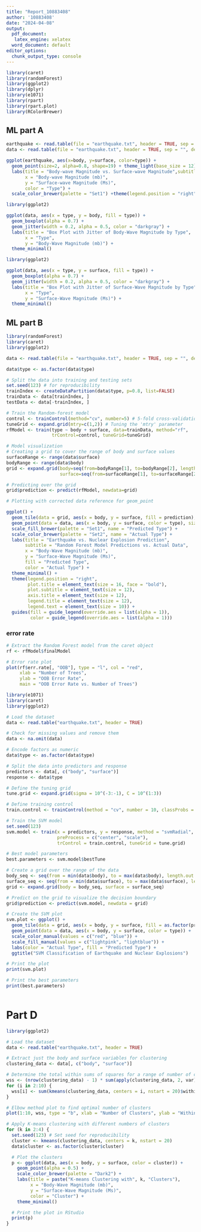```yaml
---
title: "Report_10883408"
author: '10883408'
date: "2024-04-08"
output:
  pdf_document: 
   latex_engine: xelatex
  word_document: default
editor_options:
  chunk_output_type: console
---
```



```r
library(caret)
library(randomForest)
library(ggplot2)
library(dplyr)
library(e1071)
library(rpart)
library(rpart.plot)
library(RColorBrewer)
```

## ML part A 
```r

earthquake <- read.table(file = "earthquake.txt", header = TRUE, sep = "", dec = ".")
data <- read.table(file = "earthquake.txt", header = TRUE, sep = "", dec = ".")

ggplot(earthquake, aes(x=body, y=surface, color=type)) +
  geom_point(size=2, alpha=0.8, shape=19) + theme_light(base_size = 12) +
  labs(title = "Body-wave Magnitude vs. Surface-wave Magnitude",subtitle = "Comparing earthquake types",
       x = "Body-wave Magnitude (mb)",
       y = "Surface-wave Magnitude (Ms)",
       color = "Type") +
  scale_color_brewer(palette = "Set1") +theme(legend.position = "right")

```

```r
library(ggplot2)

ggplot(data, aes(x = type, y = body, fill = type)) +
  geom_boxplot(alpha = 0.7) +
  geom_jitter(width = 0.2, alpha = 0.5, color = "darkgray") +
  labs(title = "Box Plot with Jitter of Body-Wave Magnitude by Type",
       x = "Type",
       y = "Body-Wave Magnitude (mb)") +
  theme_minimal()

```

```r

library(ggplot2)

ggplot(data, aes(x = type, y = surface, fill = type)) +
  geom_boxplot(alpha = 0.7) +
  geom_jitter(width = 0.2, alpha = 0.5, color = "darkgray") +
  labs(title = "Box Plot with Jitter of Surface-Wave Magnitude by Type",
       x = "Type",
       y = "Surface-Wave Magnitude (Ms)") +
  theme_minimal()

```


## ML part B

```r

library(randomForest)
library(caret)
library(ggplot2)

data <- read.table(file = "earthquake.txt", header = TRUE, sep = "", dec = ".")

data$type <- as.factor(data$type)

# Split the data into training and testing sets
set.seed(123) # for reproducibility
trainIndex <- createDataPartition(data$type, p=0.8, list=FALSE)
trainData <- data[trainIndex, ]
testData <- data[-trainIndex, ]

# Train the Random-forest model
control <- trainControl(method="cv", number=5) # 5-fold cross-validation
tuneGrid <- expand.grid(mtry=c(1,2)) # Tuning the 'mtry' parameter
rfModel <- train(type ~ body + surface, data=trainData, method="rf",
                 trControl=control, tuneGrid=tuneGrid)

# Model visualization
# Creating a grid to cover the range of body and surface values
surfaceRange <- range(data$surface)
bodyRange <- range(data$body)
grid <- expand.grid(body=seq(from=bodyRange[1], to=bodyRange[2], length.out=100),
                    surface=seq(from=surfaceRange[1], to=surfaceRange[2], length.out=100))

# Predicting over the grid
grid$prediction <- predict(rfModel, newdata=grid)

# Plotting with corrected data reference for geom_point

ggplot() +
  geom_tile(data = grid, aes(x = body, y = surface, fill = prediction), alpha = 0.5) +
  geom_point(data = data, aes(x = body, y = surface, color = type), size = 3, alpha = 0.6) +
  scale_fill_brewer(palette = "Set1", name = "Predicted Type") +
  scale_color_brewer(palette = "Set2", name = "Actual Type") +
  labs(title = "Earthquake vs. Nuclear Explosion Prediction",
       subtitle = "Random Forest Model Predictions vs. Actual Data",
       x = "Body-Wave Magnitude (mb)",
       y = "Surface-Wave Magnitude (Ms)",
       fill = "Predicted Type",
       color = "Actual Type") +
  theme_minimal() +
  theme(legend.position = "right",
        plot.title = element_text(size = 16, face = "bold"),
        plot.subtitle = element_text(size = 12),
        axis.title = element_text(size = 12),
        legend.title = element_text(size = 12),
        legend.text = element_text(size = 10)) +
  guides(fill = guide_legend(override.aes = list(alpha = 1)),
         color = guide_legend(override.aes = list(alpha = 1)))

```

### error rate
```r
# Extract the Random Forest model from the caret object
rf <- rfModel$finalModel

# Error rate plot
plot(rf$err.rate[, "OOB"], type = "l", col = "red",
     xlab = "Number of Trees",
     ylab = "OOB Error Rate",
     main = "OOB Error Rate vs. Number of Trees")

```


```r
library(e1071)
library(caret)
library(ggplot2)

# Load the dataset
data <- read.table("earthquake.txt", header = TRUE)

# Check for missing values and remove them
data <- na.omit(data)

# Encode factors as numeric
data$type <- as.factor(data$type)

# Split the data into predictors and response
predictors <- data[, c("body", "surface")]
response <- data$type

# Define the tuning grid
tune.grid <- expand.grid(sigma = 10^(-3:-1), C = 10^(1:3))

# Define training control
train.control <- trainControl(method = "cv", number = 10, classProbs = TRUE)

# Train the SVM model
set.seed(123)
svm.model <- train(x = predictors, y = response, method = "svmRadial",
                   preProcess = c("center", "scale"),
                   trControl = train.control, tuneGrid = tune.grid)

# Best model parameters
best.parameters <- svm.model$bestTune

# Create a grid over the range of the data
body_seq <- seq(from = min(data$body), to = max(data$body), length.out = 100)
surface_seq <- seq(from = min(data$surface), to = max(data$surface), length.out = 100)
grid <- expand.grid(body = body_seq, surface = surface_seq)

# Predict on the grid to visualize the decision boundary
grid$prediction <- predict(svm.model, newdata = grid)

# Create the SVM plot
svm.plot <- ggplot() +
  geom_tile(data = grid, aes(x = body, y = surface, fill = as.factor(prediction)), alpha = 0.2) +
  geom_point(data = data, aes(x = body, y = surface, color = type)) +
  scale_color_manual(values = c("red", "blue")) +
  scale_fill_manual(values = c("lightpink", "lightblue")) +
  labs(color = "Actual Type", fill = "Predicted Type") +
  ggtitle("SVM Classification of Earthquake and Nuclear Explosions")

# Print the plot
print(svm.plot)

# Print the best parameters
print(best.parameters)



```
# Part D

```r
library(ggplot2)

# Load the dataset
data <- read.table("earthquake.txt", header = TRUE)

# Extract just the body and surface variables for clustering
clustering_data <- data[, c("body", "surface")]

# Determine the total within sums of squares for a range of number of clusters
wss <- (nrow(clustering_data) - 1) * sum(apply(clustering_data, 2, var))
for (i in 2:10) {
  wss[i] <- sum(kmeans(clustering_data, centers = i, nstart = 20)$withinss)
}

# Elbow method plot to find optimal number of clusters
plot(1:10, wss, type = "b", xlab = "Number of Clusters", ylab = "Within groups sum of squares")

# Apply K-means clustering with different numbers of clusters
for (k in 2:4) {
  set.seed(123) # Set seed for reproducibility
  cluster <- kmeans(clustering_data, centers = k, nstart = 20)
  data$cluster <- as.factor(cluster$cluster)

  # Plot the clusters
  p <- ggplot(data, aes(x = body, y = surface, color = cluster)) +
    geom_point(alpha = 0.5) +
    scale_color_brewer(palette = "Dark2") +
    labs(title = paste("K-means Clustering with", k, "Clusters"),
         x = "Body-Wave Magnitude (mb)",
         y = "Surface-Wave Magnitude (Ms)",
         color = "Cluster") +
    theme_minimal()

  # Print the plot in RStudio
  print(p)
}


```





